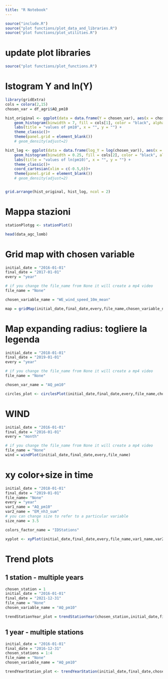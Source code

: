 ```yaml
---
title: "R Notebook"
---
```


```r
source("include.R")
source("plot functions/plot_data_and_libraries.R")
source("plot functions/plot_utilities.R")
```
# update plot libraries
```r
source("plot functions/plot_functions.R")
```

# Istogram Y and ln(Y)

```r
library(gridExtra)
cols = colora(2,15)
chosen_var = df_agri$AQ_pm10

hist_original <- ggplot(data = data.frame(Y = chosen_var), aes(x = chosen_var, y=after_stat(density))) +
	geom_histogram(binwidth = 7, fill = cols[1], color = "black", alpha = 1) +
	labs(title = "values of pm10", x = "", y = "") +
	theme_classic()+
	theme(panel.grid = element_blank())
	# geom_density(adjust=2)

hist_log <- ggplot(data = data.frame(log_Y = log(chosen_var)), aes(x = log_Y, y=after_stat(density))) +
	geom_histogram(binwidth = 0.25, fill = cols[2], color = "black", alpha = 1) +
	labs(title = "values of ln(pm10)", x = "", y = "") +
	theme_classic()+
	coord_cartesian(xlim = c(-0.5,6))+
	theme(panel.grid = element_blank())
	# geom_density(adjust=2)


grid.arrange(hist_original, hist_log, ncol = 2)
```



# Mappa stazioni
```r
stationPlotgg <- stationPlot()
```


```r
head(data_agc_lomb)
```

# Grid map with chosen variable 
```r
initial_date = "2016-01-01"
final_date = "2017-01-01"
every = "year"

# if you change the file_name from None it will create a mp4 video
file_name = "None"

chosen_variable_name = "WE_wind_speed_10m_mean"

map = gridMap(initial_date,final_date,every,file_name,chosen_variable_name)
```


#  Map expanding radius: togliere la legenda

```r
initial_date = "2018-01-01"
final_date = "2019-01-01"
every = "year"

# if you change the file_name from None it will create a mp4 video
file_name = "None"

chosen_var_name = "AQ_pm10" 

circles_plot <- circlesPlot(initial_date,final_date,every,file_name,chosen_var_name)
```


# WIND  

```r
initial_date = "2016-01-01"
final_date = "2016-01-01"
every = "month"

# if you change the file_name from None it will create a mp4 video
file_name = "None"
wind = windPlot(initial_date,final_date,every,file_name)
```


# xy color+size in time
```r
initial_date = "2018-01-01"
final_date = "2019-01-01"
file_name= "None"
every = "year"
var1_name = "AQ_pm10"
var2_name = "EM_nh3_sum"
# you can change size to refer to a particular variable
size_name = 3.5

colors_factor_name = "IDStations"

xyplot <- xyPlot(initial_date,final_date,every,file_name,var1_name,var2_name,size_name,colors_factor_name)

```
# Trend plots
## 1 station - multiple years

```r
chosen_station = 1
initial_date = "2016-01-01"
final_date = "2021-12-31"
file_name = "None"
chosen_variable_name = "AQ_pm10"

trendStationYear_plot = trendStationYear(chosen_station,initial_date,final_date,file_name,chosen_variable_name)
```



## 1 year - multiple stations
```r
initial_date = "2016-01-01"
final_date = "2016-12-31"
chosen_stations = 1:4
file_name = "None"
chosen_variable_name = "AQ_pm10"

trendYearStation_plot <- trendYearStation(initial_date,final_date,chosen_stations,file_name,chosen_variable_name)
```











